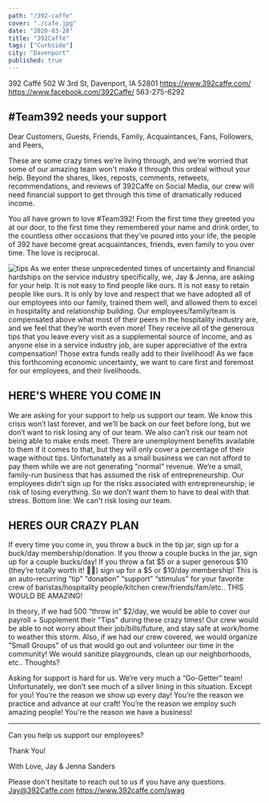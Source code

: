 ```yaml
---
path: "/392-caffe"
cover: "./cafe.jpg"
date: "2020-03-28"
title: "392Caffé"
tags: ["Curbside"]
city: "Davenport"
published: true
---
```


392 Caffé
502 W 3rd St,
Davenport, IA 52801
https://www.392caffe.com/
https://www.facebook.com/392Caffe/
563-275-6292

## #Team392 needs your support

Dear Customers, Guests, Friends, Family, Acquaintances, Fans, Followers, and Peers,

These are some crazy times we're living through, and we're worried that some of our amazing team won't make it through this ordeal without your help. Beyond the shares, likes, reposts, comments, retweets, recommendations, and reviews of 392Caffe on Social Media, our crew will need financial support to get through this time of dramatically reduced income.

You all have grown to love #Team392! From the first time they greeted you at our door, to the first time they remembered your name and drink order, to the countless other occasions that they’ve poured into your life, the people of 392 have become great acquaintances, friends, even family to you over time. The love is reciprocal.

![tips](./tips.jpg)
As we enter these unprecedented times of uncertainty and financial hardships on the service industry specifically, we, Jay & Jenna, are asking for your help. It is not easy to find people like ours. It is not easy to retain people like ours. It is only by love and respect that we have adopted all of our employees into our family, trained them well, and allowed them to excel in hospitality and relationship building. Our employees/family/team is compensated above what most of their peers in the hospitality industry are, and we feel that they’re worth even more! They receive all of the generous tips that you leave every visit as a supplemental source of income, and as anyone else in a service industry job, are super appreciative of the extra compensation! Those extra funds really add to their livelihood! As we face this forthcoming economic uncertainty, we want to care first and foremost for our employees, and their livelihoods.

## HERE'S WHERE YOU COME IN

We are asking for your support to help us support our team. We know this crisis won’t last forever, and we’ll be back on our feet before long, but we don’t want to risk losing any of our team. We also can’t risk our team not being able to make ends meet. There are unemployment benefits available to them if it comes to that, but they will only cover a percentage of their wage without tips. Unfortunately as a small business we can not afford to pay them while we are not generating "normal" revenue. We’re a small, family-run business that has assumed the risk of entrepreneurship. Our employees didn’t sign up for the risks associated with entrepreneurship; ie risk of losing everything. So we don’t want them to have to deal with that stress. Bottom line: We can't risk losing our team.

## HERES OUR CRAZY PLAN

If every time you come in, you throw a buck in the tip jar, sign up for a buck/day membership/donation. If you throw a couple bucks in the jar, sign up for a couple bucks/day! If you throw a fat $5 or a super generous $10 (they’re totally worth it! 🙌😍) sign up for a $5 or $10/day membership! This is an auto-recurring “tip” “donation” “support” “stimulus” for your favorite crew of baristas/hospitality people/kitchen crew/friends/fam/etc.. THIS WOULD BE AMAZING!

In theory, if we had 500 “throw in” \$2/day, we would be able to cover our payroll + Supplement their "Tips" during these crazy times! Our crew would be able to not worry about their job/bills/future, and stay safe at work/home to weather this storm. Also, if we had our crew covered, we would organize "Small Groups" of us that would go out and volunteer our time in the community! We would sanitize playgrounds, clean up our neighborhoods, etc.. Thoughts?

Asking for support is hard for us. We’re very much a “Go-Getter” team! Unfortunately, we don’t see much of a silver lining in this situation. Except for you! You’re the reason we show up every day! You’re the reason we practice and advance at our craft! You’re the reason we employ such amazing people! You're the reason we have a business!

---

Can you help us support our employees?

Thank You!

With Love,
Jay & Jenna Sanders

Please don't hesitate to reach out to us if you have any questions.
Jay@392Caffe.com
https://www.392caffe.com/swag
